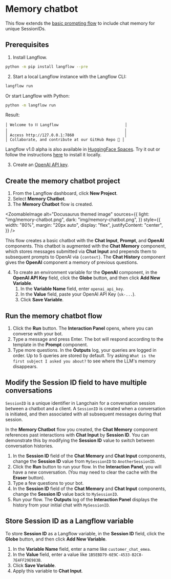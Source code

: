 
# Memory chatbot

This flow extends the [basic prompting flow](./basic-prompting.mdx) to include chat memory for unique SessionIDs.

## Prerequisites

1. Install Langflow.
```bash
python -m pip install langflow --pre
```

2. Start a local Langflow instance with the Langflow CLI:
```bash
langflow run
```
Or start Langflow with Python:
```bash
python -m langflow run
```

Result:
```
│ Welcome to ⛓ Langflow                             │
│                                                   │
│ Access http://127.0.0.1:7860                      │
│ Collaborate, and contribute at our GitHub Repo 🚀 │
```

<Admonition type="info">

  Langflow v1.0 alpha is also available in [HuggingFace Spaces](https://huggingface.co/spaces/Langflow/Langflow-Preview?duplicate=true). Try it out or follow the instructions [here](/getting-started/huggingface-spaces) to install it locally.

</Admonition>

3. Create an [OpenAI API key](https://platform.openai.com).

## Create the memory chatbot project

1. From the Langflow dashboard, click **New Project**.
2. Select **Memory Chatbot**.
3. The **Memory Chatbot** flow is created.

<ZoomableImage
  alt="Docusaurus themed image"
  sources={{
    light: "img/memory-chatbot.png",
    dark: "img/memory-chatbot.png",
  }}
  style={{
    width: "80%",
    margin: "20px auto",
    display: "flex",
    justifyContent: "center",
  }}
/>

This flow creates a basic chatbot with the **Chat Input**, **Prompt**, and **OpenAI** components.
This chatbot is augmented with the **Chat Memory** component, which stores messages submitted via **Chat Input** and prepends them to subsequent prompts to OpenAI via `{context}`.
The **Chat History** component gives the **OpenAI** component a memory of previous questions.

4. To create an environment variable for the **OpenAI** component, in the **OpenAI API Key** field, click the **Globe** button, and then click **Add New Variable**.
    1. In the **Variable Name** field, enter `openai_api_key`.
    2. In the **Value** field, paste your OpenAI API Key (`sk-...`).
    3. Click **Save Variable**.

## Run the memory chatbot flow

1. Click the **Run** button.
The **Interaction Panel** opens, where you can converse with your bot.
2. Type a message and press Enter.
The bot will respond according to the template in the **Prompt** component.
3. Type more questions. In the **Outputs** log, your queries are logged in order. Up to 5 queries are stored by default. Try asking `What is the first subject I asked you about?` to see where the LLM's memory disappears.

## Modify the Session ID field to have multiple conversations

`SessionID` is a unique identifier in Langchain for a conversation session between a chatbot and a client.
A `SessionID` is created when a conversation is initiated, and then associated with all subsequent messages during that session.

In the **Memory Chatbot** flow you created, the **Chat Memory** component references past interactions with **Chat Input** by **Session ID**.
You can demonstrate this by modifying the **Session ID** value to switch between conversation histories.

1. In the **Session ID** field of the **Chat Memory** and **Chat Input** components, change the **Session ID** value from `MySessionID` to `AnotherSessionID`.
2. Click the **Run** button to run your flow.
In the **Interaction Panel**, you will have a new conversation. (You may need to clear the cache with the **Eraser** button).
3. Type a few questions to your bot.
4. In the **Session ID** field of the **Chat Memory** and **Chat Input** components, change the **Session ID** value back to `MySessionID`.
5. Run your flow.
The **Outputs** log of the **Interaction Panel** displays the history from your initial chat with `MySessionID`.

## Store Session ID as a Langflow variable

To store **Session ID** as a Langflow variable, in the **Session ID** field, click the **Globe** button, and then click **Add New Variable**.

1. In the **Variable Name** field, enter a name like `customer_chat_emea`.
2. In the **Value** field, enter a value like `1B5EBD79-6E9C-4533-B2C8-7E4FF29E983B`.
3. Click **Save Variable**.
4. Apply this variable to **Chat Input**.

